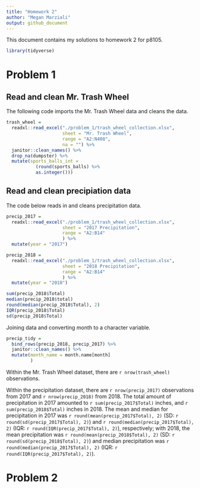```yaml
---
title: "Homework 2"
author: "Megan Marziali"
output: github_document
---
```


This document contains my solutions to homework 2 for p8105.

```r
library(tidyverse)
```

# Problem 1

## Read and clean Mr. Trash Wheel

The following code imports the Mr. Trash Wheel data and cleans the data.

```r
trash_wheel = 
  readxl::read_excel("./problem_1/trash_wheel_collection.xlsx", 
                     sheet = "Mr. Trash Wheel",
                     range = "A2:N408",
                     na = "") %>% 
  janitor::clean_names() %>% 
  drop_na(dumpster) %>% 
  mutate(sports_balls_int = 
           (round(sports_balls) %>% 
           as.integer()))
```

## Read and clean precipiation data

The code below reads in and cleans precipitation data.

```r
precip_2017 = 
  readxl::read_excel("./problem_1/trash_wheel_collection.xlsx",
                     sheet = "2017 Precipitation",
                     range = "A2:B14"
                     ) %>% 
  mutate(year = "2017")

precip_2018 = 
  readxl::read_excel("./problem_1/trash_wheel_collection.xlsx",
                     sheet = "2018 Precipitation",
                     range = "A2:B14"
                     ) %>% 
  mutate(year = "2018")

sum(precip_2018$Total)
median(precip_2018$total)
round(median(precip_2018$Total), 2)
IQR(precip_2018$Total)
sd(precip_2018$Total)
```

Joining data and converting month to a character variable.

```r
precip_tidy = 
  bind_rows(precip_2018, precip_2017) %>% 
  janitor::clean_names() %>% 
  mutate(month_name = month.name[month]
         ) 
```

Within the Mr. Trash Wheel dataset, there are `r nrow(trash_wheel)` observations. 

Within the precipitation dataset, there are `r nrow(precip_2017)` observations from 2017 and `r nrow(precip_2018)` from 2018. The total amount of precipitation in 2017 amounted to `r sum(precip_2017$Total)` inches, and `r sum(precip_2018$Total)` inches in 2018. The mean and median for precipitation in 2017 was `r round(mean(precip_2017$Total), 2)` (SD: `r round(sd(precip_2017$Total), 2)`) and `r round(median(precip_2017$Total), 2)` (IQR: `r round(IQR(precip_2017$Total), 2)`), respectively; with 2018, the mean precipitation was `r round(mean(precip_2018$Total), 2)` (SD: `r round(sd(precip_2018$Total), 2)`) and median precipitation was `r round(median(precip_2017$Total), 2)` (IQR: `r round(IQR(precip_2017$Total), 2)`).

# Problem 2





